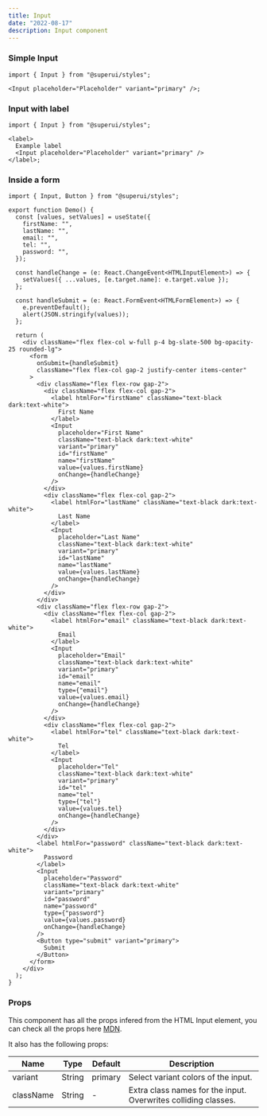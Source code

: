 ```yaml
---
title: Input
date: "2022-08-17"
description: Input component
---
```


### Simple Input

<BasicInput />

```tsx
import { Input } from "@superui/styles";

<Input placeholder="Placeholder" variant="primary" />;
```

### Input with label

<InputWithLabel />

```tsx
import { Input } from "@superui/styles";

<label>
  Example label
  <Input placeholder="Placeholder" variant="primary" />
</label>;
```

### Inside a form

<InForm />

```tsx
import { Input, Button } from "@superui/styles";

export function Demo() {
  const [values, setValues] = useState({
    firstName: "",
    lastName: "",
    email: "",
    tel: "",
    password: "",
  });

  const handleChange = (e: React.ChangeEvent<HTMLInputElement>) => {
    setValues({ ...values, [e.target.name]: e.target.value });
  };

  const handleSubmit = (e: React.FormEvent<HTMLFormElement>) => {
    e.preventDefault();
    alert(JSON.stringify(values));
  };

  return (
    <div className="flex flex-col w-full p-4 bg-slate-500 bg-opacity-25 rounded-lg">
      <form
        onSubmit={handleSubmit}
        className="flex flex-col gap-2 justify-center items-center"
      >
        <div className="flex flex-row gap-2">
          <div className="flex flex-col gap-2">
            <label htmlFor="firstName" className="text-black dark:text-white">
              First Name
            </label>
            <Input
              placeholder="First Name"
              className="text-black dark:text-white"
              variant="primary"
              id="firstName"
              name="firstName"
              value={values.firstName}
              onChange={handleChange}
            />
          </div>
          <div className="flex flex-col gap-2">
            <label htmlFor="lastName" className="text-black dark:text-white">
              Last Name
            </label>
            <Input
              placeholder="Last Name"
              className="text-black dark:text-white"
              variant="primary"
              id="lastName"
              name="lastName"
              value={values.lastName}
              onChange={handleChange}
            />
          </div>
        </div>
        <div className="flex flex-row gap-2">
          <div className="flex flex-col gap-2">
            <label htmlFor="email" className="text-black dark:text-white">
              Email
            </label>
            <Input
              placeholder="Email"
              className="text-black dark:text-white"
              variant="primary"
              id="email"
              name="email"
              type={"email"}
              value={values.email}
              onChange={handleChange}
            />
          </div>
          <div className="flex flex-col gap-2">
            <label htmlFor="tel" className="text-black dark:text-white">
              Tel
            </label>
            <Input
              placeholder="Tel"
              className="text-black dark:text-white"
              variant="primary"
              id="tel"
              name="tel"
              type={"tel"}
              value={values.tel}
              onChange={handleChange}
            />
          </div>
        </div>
        <label htmlFor="password" className="text-black dark:text-white">
          Password
        </label>
        <Input
          placeholder="Password"
          className="text-black dark:text-white"
          variant="primary"
          id="password"
          name="password"
          type={"password"}
          value={values.password}
          onChange={handleChange}
        />
        <Button type="submit" variant="primary">
          Submit
        </Button>
      </form>
    </div>
  );
}
```

### Props

This component has all the props infered from the HTML Input element, you can check all the props here [MDN](https://developer.mozilla.org/en/docs/Web/HTML/Element/input).

It also has the following props:

| Name      | Type   | Default | Description                                                    |
| --------- | ------ | ------- | -------------------------------------------------------------- |
| variant   | String | primary | Select variant colors of the input.                            |
| className | String | -       | Extra class names for the input. Overwrites colliding classes. |
